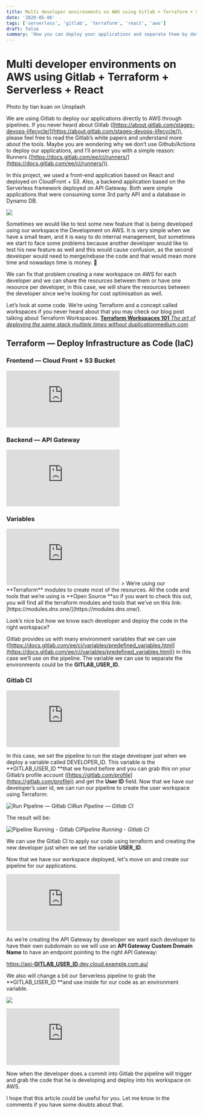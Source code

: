 ```yaml
---
title: Multi developer environments on AWS using Gitlab + Terraform + Serverless + React
date: '2020-05-06'
tags: ['serverless', 'gitlab', 'terraform', 'react', 'aws']
draft: false
summary: 'How you can deploy your applications and separate them by developer using Terraform and Gitlab CI.'
---
```



# Multi developer environments on AWS using Gitlab + Terraform + Serverless + React

Photo by tian kuan on Unsplash

We are using Gitlab to deploy our applications directly to AWS through pipelines. If you never heard about Gitlab ([https://about.gitlab.com/stages-devops-lifecycle/](https://about.gitlab.com/stages-devops-lifecycle/)), please feel free to read the Gitlab’s white papers and understand more about the tools. Maybe you are wondering why we don’t use Github/Actions to deploy our applications, and I’ll answer you with a simple reason: Runners ([https://docs.gitlab.com/ee/ci/runners/](https://docs.gitlab.com/ee/ci/runners/)).

In this project, we used a front-end application based on React and deployed on CloudFront + S3. Also, a backend application based on the Serverless framework deployed on API Gateway. Both were simple applications that were consuming some 3rd party API and a database in Dynamo DB.

![](https://cdn-images-1.medium.com/max/2000/1*SYy4KGSFpLvepUz4lS46UQ.png)

Sometimes we would like to test some new feature that is being developed using our workspace the Development on AWS. It is very simple when we have a small team, and it is easy to do internal management, but sometimes we start to face some problems because another developer would like to test his new feature as well and this would cause confusion, as the second developer would need to merge/rebase the code and that would mean more time and nowadays time is money. 🤑

We can fix that problem creating a new workspace on AWS for each developer and we can share the resources between them or have one resource per developer, in this case, we will share the resources between the developer since we’re looking for cost optimisation as well.

Let’s look at some code. We’re using Terraform and a concept called workspaces if you never heard about that you may check our blog post talking about Terraform Workspaces.
[**Terraform Workspaces 101**
*The art of deploying the same stack multiple times without duplication*medium.com](https://medium.com/dnx-labs/terraform-workspaces-101-f8e1a5054547)

## Terraform — Deploy Infrastructure as Code (IaC)

### Frontend — Cloud Front + S3 Bucket

<iframe src="https://medium.com/media/2bd7f0796357596e3d596f92daf0d489" frameborder=0></iframe>

### Backend — API Gateway

<iframe src="https://medium.com/media/caa9dc35c0fb4e6d10f90efe895dc6a1" frameborder=0></iframe>

### Variables

<iframe src="https://medium.com/media/09d68c83d8fadde917c8eee89ac8e421" frameborder=0></iframe>
> We’re using our **Terraform** modules to create most of the resources. All the code and tools that we’re using is **Open Source **so if you want to check this out, you will find all the terraform modules and tools that we’ve on this link: [https://modules.dnx.one/](https://modules.dnx.one/).

Look’s nice but how we know each developer and deploy the code in the right workspace?

Gitlab provides us with many environment variables that we can use ([https://docs.gitlab.com/ee/ci/variables/predefined_variables.html](https://docs.gitlab.com/ee/ci/variables/predefined_variables.html)) in this case we’ll use on the pipeline. The variable we can use to separate the environments could be the **GITLAB_USER_ID.**

### Gitlab CI

<iframe src="https://medium.com/media/9c285dfaac71720bf50e99f5201b8144" frameborder=0></iframe>

In this case, we set the pipeline to run the stage developer just when we deploy a variable called DEVELOPER_ID. This variable is the **GITLAB_USER_ID **that we found before and you can grab this on your Gitlab’s profile account ([https://gitlab.com/profile](https://gitlab.com/profile)) and get the **User ID** field. Now that we have our developer’s user id, we can run our pipeline to create the user workspace using Terraform:

![Run Pipeline — Gitlab CI](https://cdn-images-1.medium.com/max/2560/1*ul78U7dxq3zg7Nz9wROS7w.png)*Run Pipeline — Gitlab CI*

The result will be:

![Pipeline Running - Gitlab CI](https://cdn-images-1.medium.com/max/2752/1*bkmGgBrx2d3dcT2SmTjN3g.png)*Pipeline Running - Gitlab CI*

We can use the Gitlab CI to apply our code using terraform and creating the new developer just when we set the variable **USER_ID**.

Now that we have our workspace deployed, let's move on and create our pipeline for our applications.

<iframe src="https://medium.com/media/868d3177f737c470e41e1aba313bbba8" frameborder=0></iframe>

As we’re creating the API Gateway by developer we want each developer to have their own subdomain so we will use an **API Gateway Custom Domain Name** to have an endpoint pointing to the right API Gateway:

[https://api-**GITLAB_USER_ID**.dev.cloud.example.com.au/](https://api-GITLAB_USER_ID.dev.cloud.example.com.au/)

We also will change a bit our Serverless pipeline to grab the **GITLAB_USER_ID **and use inside for our code as an environment variable.

![](https://cdn-images-1.medium.com/max/4232/1*pYbWbcDpvZ7Ezb6VvYMUQg.png)

<iframe src="https://medium.com/media/a49a016aae5d36613f348c7ab04f5230" frameborder=0></iframe>

Now when the developer does a commit into Gitlab the pipeline will trigger and grab the code that he is developing and deploy into his workspace on AWS.

I hope that this article could be useful for you. Let me know in the comments if you have some doubts about that.